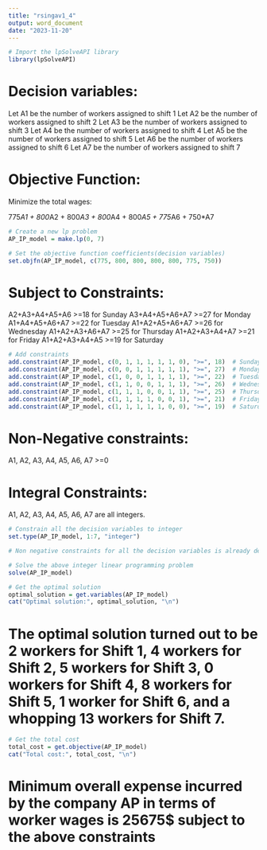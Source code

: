 ```yaml
---
title: "rsingav1_4"
output: word_document
date: "2023-11-20"
---
```




```r
# Import the lpSolveAPI library
library(lpSolveAPI)
```

# Decision variables:
Let A1 be the number of workers assigned to shift 1
Let A2 be the number of workers assigned to shift 2
Let A3 be the number of workers assigned to shift 3
Let A4 be the number of workers assigned to shift 4
Let A5 be the number of workers assigned to shift 5
Let A6 be the number of workers assigned to shift 6
Let A7 be the number of workers assigned to shift 7

# Objective Function:
Minimize the total wages:

775*A1 + 800*A2 + 800*A3 + 800*A4 + 800*A5 + 775*A6 + 750*A7

```r
# Create a new lp problem
AP_IP_model = make.lp(0, 7)

# Set the objective function coefficients(decision variables)
set.objfn(AP_IP_model, c(775, 800, 800, 800, 800, 775, 750))

```

# Subject to Constraints:
A2+A3+A4+A5+A6 >=18 for Sunday
A3+A4+A5+A6+A7 >=27 for Monday
A1+A4+A5+A6+A7 >=22 for Tuesday
A1+A2+A5+A6+A7 >=26 for Wednesday
A1+A2+A3+A6+A7 >=25 for Thursday
A1+A2+A3+A4+A7 >=21 for Friday
A1+A2+A3+A4+A5 >=19 for Saturday

```r
# Add constraints
add.constraint(AP_IP_model, c(0, 1, 1, 1, 1, 1, 0), ">=", 18)  # Sunday
add.constraint(AP_IP_model, c(0, 0, 1, 1, 1, 1, 1), ">=", 27)  # Monday
add.constraint(AP_IP_model, c(1, 0, 0, 1, 1, 1, 1), ">=", 22)  # Tuesday
add.constraint(AP_IP_model, c(1, 1, 0, 0, 1, 1, 1), ">=", 26)  # Wednesday
add.constraint(AP_IP_model, c(1, 1, 1, 0, 0, 1, 1), ">=", 25)  # Thursday
add.constraint(AP_IP_model, c(1, 1, 1, 1, 0, 0, 1), ">=", 21)  # Friday
add.constraint(AP_IP_model, c(1, 1, 1, 1, 1, 0, 0), ">=", 19)  # Saturday
```



# Non-Negative constraints:
A1, A2, A3, A4, A5, A6, A7 >=0

# Integral Constraints:
A1, A2, A3, A4, A5, A6, A7 are all integers.

```r
# Constrain all the decision variables to integer
set.type(AP_IP_model, 1:7, "integer") 

# Non negative constraints for all the decision variables is already defaultly added in this package.
```

```r
# Solve the above integer linear programming problem
solve(AP_IP_model)
```

```r
# Get the optimal solution
optimal_solution = get.variables(AP_IP_model)
cat("Optimal solution:", optimal_solution, "\n")
```


# The optimal solution turned out to be 2 workers for Shift 1, 4 workers for Shift 2, 5 workers for Shift 3, 0 workers for Shift 4, 8 workers for Shift 5, 1 worker for Shift 6, and a whopping 13 workers for Shift 7.

```r
# Get the total cost
total_cost = get.objective(AP_IP_model)
cat("Total cost:", total_cost, "\n")
```
# Minimum overall expense incurred by the company AP in terms of worker wages is 25675$ subject to the above constraints




